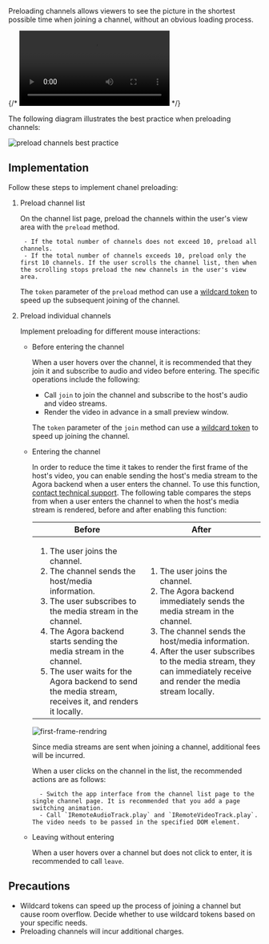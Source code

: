 
<PlatformWrapper platform="web">
Preloading channels allows viewers to see the picture in the shortest possible time when joining a channel, without an obvious loading process.

{/* <video src="docs/assets/images/video-sdk/preload-demo.mov" controls autoplay></video> */}

The following diagram illustrates the best practice when preloading channels:

![preload channels best practice](/images/video-sdk/preload-channels-best-practice.png)

## Implementation

Follow these steps to implement chanel preloading:

1. Preload channel list

    On the channel list page, preload the channels within the user's view area with the `preload` method.

        - If the total number of channels does not exceed 10, preload all channels.
        - If the total number of channels exceeds 10, preload only the first 10 channels. If the user scrolls the channel list, then when the scrolling stops preload the new channels in the user's view area.

    The `token` parameter of the `preload` method can use a [wildcard token](../get-started/authentication-workflow#generate-wildcard-tokens) to speed up the subsequent joining of the channel.

1. Preload individual channels

    Implement preloading for different mouse interactions:

    - Before entering the channel

        When a user hovers over the channel, it is recommended that they join it and subscribe to audio and video before entering. The specific operations include the following:

        - Call `join` to join the channel and subscribe to the host's audio and video streams.
        - Render the video in advance in a small preview window.

        The `token` parameter of the `join` method can use a [wildcard token](../get-started/authentication-workflow#generate-wildcard-tokens) to speed up joining the channel.

    - Entering the channel

        In order to reduce the time it takes to render the first frame of the host's video, you can enable sending the host's media stream to the Agora backend when a user enters the channel. To use this function, [contact technical support](mailto:support@agora.io). The following table compares the steps from when a user enters the channel to when the host's media stream is rendered, before and after enabling this function:

        | Before | After |
        |---|---|
        |<ol><li>The user joins the channel.</li><li>The channel sends the host/media information.</li><li>The user subscribes to the media stream in the channel.</li><li>The Agora backend starts sending the media stream in the channel.</li><li>The user waits for the Agora backend to send the media stream, receives it, and renders it locally.</li></ol>|<ol><li>The user joins the channel.</li><li>The Agora backend immediately sends the media stream in the channel.</li><li>The channel sends the host/media information.</li><li>After the user subscribes to the media stream, they can immediately receive and render the media stream locally.</li></ol>|

        ![first-frame-rendring](/images/video-sdk/first-frame-rendering.png)

        <Admonition type="info" title="Note">Since media streams are sent when joining a channel, additional fees will be incurred.</Admonition>

        When a user clicks on the channel in the list, the recommended actions are as follows:

            - Switch the app interface from the channel list page to the single channel page. It is recommended that you add a page switching animation.
            - Call `IRemoteAudioTrack.play` and `IRemoteVideoTrack.play`. The video needs to be passed in the specified DOM element.

    - Leaving without entering

        When a user hovers over a channel but does not click to enter, it is recommended to call `leave`.

## Precautions

- Wildcard tokens can speed up the process of joining a channel but cause room overflow. Decide whether to use wildcard tokens based on your specific needs.
- Preloading channels will incur additional charges.

</PlatformWrapper>

<PlatformWrapper notAllowed="web">
<NotAvailable />
</PlatformWrapper>


